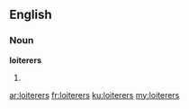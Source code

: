 ==English==

===Noun===
'''loiterers'''

# {{plural of|loiterer}}

[[ar:loiterers]]
[[fr:loiterers]]
[[ku:loiterers]]
[[my:loiterers]]